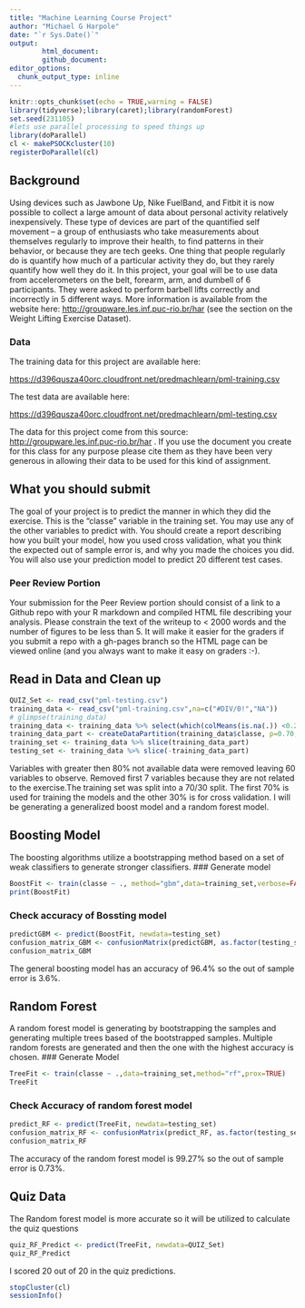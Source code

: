 ```yaml
---
title: "Machine Learning Course Project"
author: "Michael G Harpole"
date: "`r Sys.Date()`"
output: 
        html_document:
        github_document:
editor_options: 
  chunk_output_type: inline
---
```


```r
knitr::opts_chunk$set(echo = TRUE,warning = FALSE)
library(tidyverse);library(caret);library(randomForest)
set.seed(231105)
#lets use parallel processing to speed things up
library(doParallel)
cl <- makePSOCKcluster(10)
registerDoParallel(cl)
```

## Background

Using devices such as Jawbone Up, Nike FuelBand, and Fitbit it is now possible to collect a large amount of data about personal activity relatively inexpensively. These type of devices are part of the quantified self movement -- a group of enthusiasts who take measurements about themselves regularly to improve their health, to find patterns in their behavior, or because they are tech geeks. One thing that people regularly do is quantify how much of a particular activity they do, but they rarely quantify how well they do it. In this project, your goal will be to use data from accelerometers on the belt, forearm, arm, and dumbell of 6 participants. They were asked to perform barbell lifts correctly and incorrectly in 5 different ways. More information is available from the website here: <http://groupware.les.inf.puc-rio.br/har> (see the section on the Weight Lifting Exercise Dataset).

### Data

The training data for this project are available here:

<https://d396qusza40orc.cloudfront.net/predmachlearn/pml-training.csv>

The test data are available here:

<https://d396qusza40orc.cloudfront.net/predmachlearn/pml-testing.csv>

The data for this project come from this source: <http://groupware.les.inf.puc-rio.br/har> . If you use the document you create for this class for any purpose please cite them as they have been very generous in allowing their data to be used for this kind of assignment.

## What you should submit

The goal of your project is to predict the manner in which they did the exercise. This is the "classe" variable in the training set. You may use any of the other variables to predict with. You should create a report describing how you built your model, how you used cross validation, what you think the expected out of sample error is, and why you made the choices you did. You will also use your prediction model to predict 20 different test cases.

### Peer Review Portion

Your submission for the Peer Review portion should consist of a link to a Github repo with your R markdown and compiled HTML file describing your analysis. Please constrain the text of the writeup to \< 2000 words and the number of figures to be less than 5. It will make it easier for the graders if you submit a repo with a gh-pages branch so the HTML page can be viewed online (and you always want to make it easy on graders :-).

## Read in Data and Clean up

```r
QUIZ_Set <- read_csv("pml-testing.csv")
training_data <- read_csv("pml-training.csv",na=c("#DIV/0!","NA"))
# glimpse(training_data)
training_data <- training_data %>% select(which(colMeans(is.na(.)) <0.20)) %>% select(-seq(7))
training_data_part <- createDataPartition(training_data$classe, p=0.70, list=FALSE)
training_set <- training_data %>% slice(training_data_part)
testing_set <- training_data %>% slice(-training_data_part)
```

Variables with greater then 80% not available data were removed leaving 60 variables to observe. Removed first 7 variables because they are not related to the exercise.The training set was split into a 70/30 split. The first 70% is used for training the models and the other 30% is for cross validation. I will be generating a generalized boost model and a random forest model.

## Boosting Model
The boosting algorithms utilize a bootstrapping method based on a set of weak classifiers to generate stronger classifiers.
### Generate model

```r

BoostFit <- train(classe ~ ., method="gbm",data=training_set,verbose=FALSE)
print(BoostFit)
```

### Check accuracy of Bossting model

```r
predictGBM <- predict(BoostFit, newdata=testing_set)
confusion_matrix_GBM <- confusionMatrix(predictGBM, as.factor(testing_set$classe))
confusion_matrix_GBM
```
The general boosting model has an accuracy of 96.4% so the out of sample error is 3.6%.

## Random Forest
A random forest model is generating by bootstrapping the samples and generating multiple trees based of the bootstrapped samples. Multiple random forests are generated and then the one with the highest accuracy is chosen.
### Generate Model

```r
TreeFit <- train(classe ~ .,data=training_set,method="rf",prox=TRUE)
TreeFit
```

### Check Accuracy of random forest model

```r
predict_RF <- predict(TreeFit, newdata=testing_set)
confusion_matrix_RF <- confusionMatrix(predict_RF, as.factor(testing_set$classe))
confusion_matrix_RF
```
The accuracy of the random forest model is 99.27% so the out of sample error is 0.73%.

## Quiz Data
The Random forest model is more accurate so it will be utilized to calculate the quiz questions
```r
quiz_RF_Predict <- predict(TreeFit, newdata=QUIZ_Set)
quiz_RF_Predict

```
I scored 20 out of 20 in the quiz predictions.
```r
stopCluster(cl)
sessionInfo()
```
